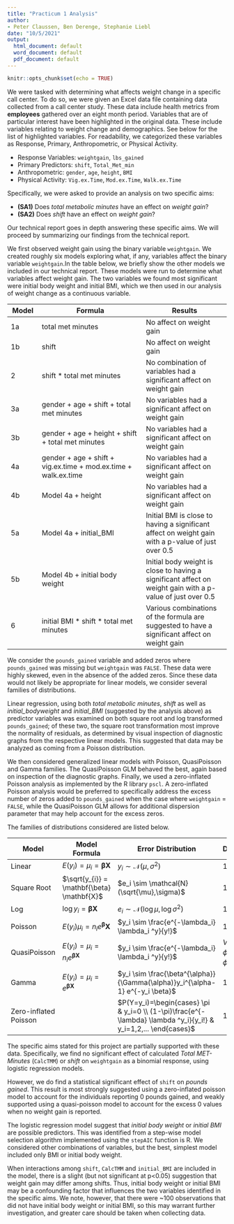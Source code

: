 ---
title: "Practicum 1 Analysis"
author:
- Peter Claussen, Ben Derenge, Stephanie Liebl
date: "10/5/2021"
output:
  html_document: default
  word_document: default
  pdf_document: default
---

```{r setup, include=FALSE}
knitr::opts_chunk$set(echo = TRUE)
```

We were tasked with determining what affects weight change in a specific call center. To do so, we were given an Excel data file containing data collected from a call center study. These data include health metrics from **employees** gathered over an eight month period. Variables that are of particular interest have been highlighted in the original data. These include variables relating to weight change and demographics. See below for the list of highlighted variables. For readability, we categorized these variables as Response, Primary, Anthropometric, or Physical Activity.

- Response Variables: `weightgain`, `lbs_gained`
- Primary Predictors: `shift`, `Total_Met_min`
- Anthropometric: `gender`, `age`, `height`, `BMI`
- Physical Activity: `Vig.ex.Time`, `Mod.ex.Time`, `Walk.ex.Time`


Specifically, we were asked to provide an analysis on two specific aims:

- **(SA1)** Does *total metabolic minutes* have an effect on *weight gain*?
- **(SA2)** Does *shift* have an effect on *weight gain*? 

Our technical report goes in depth answering these specific aims. We will proceed by summarizing our findings from the technical report.

We first observed weight gain using the binary variable `weightgain`. We created roughly six models exploring what, if any, variables affect the binary variable `weightgain`.In the table below, we briefly show the other models we included in our technical report. These models were run to determine what variables affect weight gain. The two variables we found most significant were initial body weight and initial BMI, which we then used in our analysis of weight change as a continuous variable.


 Model| Formula            | Results
------|--------------------|----------------
 1a | total met minutes | No affect on weight gain
 1b | shift | No affect on weight gain
 2  | shift * total met minutes| No combination of variables had a significant affect on weight gain       
 3a | gender + age + shift + total met minutes | No variables had a significant affect on weight gain          
 3b | gender + age + height + shift + total met minutes | No variables had a significant affect on weight gain        
 4a | gender + age + shift + vig.ex.time + mod.ex.time + walk.ex.time  |  No variables had a significant affect on weight gain     
 4b | Model 4a + height |  No variables had a significant affect on weight gain
 5a | Model 4a + initial_BMI | Initial BMI is close to having a significant affect on weight gain with a p-value of just over 0.5
 5b | Model 4b + initial body weight | Initial body weight is close to having a significant affect on weight gain with a p-value of just over 0.5
 6  | initial BMI * shift * total met minutes |  Various combinations of the formula are suggested to have a significant affect on weight gain



We consider the `pounds_gained` variable and added zeros where `pounds_gained` was missing but `weightgain` was `FALSE`. These data were highly skewed, even in the absence of the added zeros. Since these data would not likely be appropriate for linear models, we consider several families of distributions. 

Linear regression, using both *total metabolic minutes*, *shift* as well as *initial_bodyweight* and *initial_BMI* (suggested by the analysis above) as predictor variables was examined on both square root and log transformed `pounds_gained`; of these two, the square root transformation most improve the normality of residuals, as determined by visual inspection of diagnostic graphs from the respective linear models. This suggested that data may be analyzed as coming from a  Poisson  distribution.

We then considered generalized linear models with Poisson, QuasiPoisson and Gamma families. The QuasiPoisson GLM behaved the best, again based on inspection of the diagnostic graphs. Finally, we used a zero-inflated Poisson analysis as implemented by the R library `pscl`. A zero-inflated Poisson analysis would be preferred to specifically address the excess number of zeros added to `pounds_gained` when the case where `weightgain` = `FALSE`, while the QuasiPoisson GLM allows for additional dispersion parameter that may help account for the excess zeros.

The families of distributions considered are listed below.


Model        | Model Formula                                  | Error Distribution | Dispersion
-------------|------------------------------------------------|--------------------|----------------
Linear       | $E(y_i) = \mu_{i} = \mathbf{\beta} \mathbf{X}$     | $y_i \sim \mathcal{N}(\mu,\sigma^2)$ | 1
Square Root  | $\sqrt{y_{i}} = \mathbf{\beta} \mathbf{X}$ | $e_i \sim \mathcal{N}(\sqrt{\mu},\sigma)$ | 1
Log          | $\log{y_{i}} = \mathbf{\beta} \mathbf{X}$ | $e_i \sim \mathcal{N}(\log{\mu},\log{\sigma^2})$ | 1
Poisson      | $E(y_i) \mu_{i} = n_i e^\mathbf{\beta} \mathbf{X}$ | $y_i \sim \frac{e^{-\lambda_i} \lambda_i ^y}{y!}$ | 1
QuasiPoisson      | $E(y_i) = \mu_{i} = n_i e^{\mathbf{\beta} \mathbf{X}}$ | $y_i \sim \frac{e^{-\lambda_i} \lambda_i ^y}{y!}$ | $Var(y_i) = \phi E(y_i)=\phi \lambda$
Gamma        | $E(y_i) = \mu_{i} =  e^{\mathbf{\beta} \mathbf{X}}$ | $y_i \sim \frac{\beta^{\alpha}} {\Gamma(\alpha)}y_i^{\alpha-1} e^{-y_i \beta}$ | 1
Zero-inflated Poisson |  | $P(Y=y_i)=\begin{cases} \pi & y_i=0 \\ (1-\pi)\frac{e^{-\lambda} \lambda ^y_i}{y_i!} & y_i=1,2,... \end{cases}$ | 1


The specific aims stated for this project are partially supported with these data. Specifically, we find no significant effect of calculated *Total MET-Minutes* (`CalcTMM`) or *shift* on `weightgain` as a binomial response, using logistic regression models. 

However, we do find a statistical significant effect of `shift` on *pounds gained*. This result is most strongly suggested using a zero-inflated poisson model to account for the individuals reporting 0 pounds gained, and weakly supported using a quasi-poisson model to account for the excess 0 values when no weight gain is reported.

The logistic regression model suggest that *initial body weight* or *initial BMI* are possible predictors. This was identified from a step-wise model selection algorithm implemented using the `stepAIC` function is R. We considered other combinations of variables, but the best, simplest model included only BMI or initial body weight.

When interactions among `shift`, `CalcTMM` and `initial_BMI` are included in the model, there is a slight (but not significant at p<0.05) suggestion that weight gain may differ among shifts. Thus, initial body weight or initial BMI may be a confounding factor that influences the two variables identified in the specific aims. We note, however, that there were ~100 observations that did not have initial body weight or initial BMI, so this may warrant further investigation, and greater care should be taken when collecting data.










<!-- ```{r, echo=FALSE, include=FALSE} -->
<!-- metrics.dat <- read.csv('Practicum 1 Data.csv',header=TRUE) -->
<!-- metrics.dat <- metrics.dat[!is.na(metrics.dat$Snumber),] -->
<!-- ``` -->

<!-- ```{r, echo=FALSE, include=FALSE} -->
<!-- library(sjPlot) -->
<!-- metrics.dat$CalcTMM <- with(metrics.dat, 8*Vig.ex.Time + 4*Mod.ex.time + 3.3*Walk.ex.Time) -->

<!-- #metrics.dat$shift[metrics.dat$shift==''] <- 'missing' -->
<!-- #shift.levels <- c(paste(c(7:11),'am',sep=''),paste(c(12,1:2),'pm',sep=''),'other','missing') -->

<!-- metrics.dat$shift[metrics.dat$shift==''] <- 'other' -->
<!-- shift.levels <- c(paste(c(7:11),'am',sep=''),paste(c(12,1:2),'pm',sep=''),'other') -->
<!-- metrics.dat$shift <- factor(metrics.dat$shift,shift.levels) -->
<!-- (summary(metrics.dat$shift)) -->
<!-- ``` -->

<!-- ```{r, include=FALSE, echo=FALSE} -->
<!-- metrics.dat$MissingLbs <- is.na(metrics.dat$pounds_gained) -->
<!-- table(metrics.dat$MissingLbs,metrics.dat$weightgain) -->
<!-- ``` -->



<!-- ```{r, echo=FALSE, include=FALSE} -->
<!-- gained.dat <- metrics.dat[metrics.dat$weightgain %in% c('Yes','No'),] -->
<!-- gained.dat$WG <- FALSE -->
<!-- gained.dat$WG[gained.dat$weightgain=='Yes'] <- TRUE -->
<!-- gained.dat$pounds_gained[!gained.dat$WG] <- 0 -->
<!-- dim(gained.dat) -->
<!-- ``` -->

<!-- ```{r, include=FALSE, echo=FALSE} -->
<!-- gained.dat$MissingLbs <- is.na(gained.dat$pounds_gained) -->
<!-- table(gained.dat$MissingLbs,gained.dat$weightgain) -->
<!-- ``` -->

<!-- ```{r, echo=FALSE, include=FALSE} -->
<!-- gained.dat <- gained.dat[!is.na(gained.dat$CalcTMM),] -->
<!-- dim(gained.dat) -->

<!-- #gained.dat <- gained.dat[!gained.dat$MissingLbs,] -->
<!-- dim(gained.dat) -->
<!-- ``` -->

<!-- ```{r, echo=FALSE, include=FALSE} -->
<!-- par(mfrow=c(1,2)) -->
<!-- boxplot(pounds_gained ~ WG,data=gained.dat,horizontal = TRUE, height=2.5) -->
<!-- plot(WG~CalcTMM,data=gained.dat) -->
<!-- ``` -->

<!-- ```{r, echo=FALSE, include=FALSE} -->
<!-- SA1.model1 <- glm(WG ~ CalcTMM, data=gained.dat,family = binomial) -->
<!-- tab_model(SA1.model1) -->
<!-- ``` -->

<!-- ```{r, echo=FALSE, include=FALSE} -->
<!-- par(mfrow=c(2,2)) -->
<!-- plot(SA1.model1) -->
<!-- ``` -->

<!-- ```{r, warning=FALSE, echo=FALSE, include=FALSE} -->
<!-- SA2.model1 <- glm(WG ~ shift, data=gained.dat,family = binomial) -->
<!-- tab_model(SA2.model1) -->
<!-- ``` -->

<!-- ```{r, echo=FALSE, include=FALSE} -->
<!-- par(mfrow=c(2,2)) -->
<!-- plot(SA2.model1) -->
<!-- ``` -->


<!-- ```{r, echo=FALSE, include=FALSE, warning=FALSE} -->
<!-- SA12.model2 <- glm(WG ~ shift*CalcTMM, data=gained.dat,family = binomial) -->
<!-- tab_model(SA12.model2) -->
<!-- ``` -->

<!-- ```{r, echo=FALSE, include=FALSE} -->
<!-- plot(metrics.dat$shift,metrics.dat$CalcTMM, xlab='shift', ylab='CalcTMM', height=2.5) -->
<!-- ``` -->


<!-- ```{r, echo=FALSE, include=FALSE} -->
<!-- subset3a.dat <- gained.dat[which(complete.cases(gained.dat[, c("gender", "Age", "shift", "CalcTMM")])),] -->
<!-- subset3b.dat <- gained.dat[which(complete.cases(gained.dat[, c("gender", "Age", "height","shift", "CalcTMM")])),] -->

<!-- SA12.model3a <- glm(WG ~ gender + Age + shift + CalcTMM, data=subset3a.dat,family = binomial) -->
<!-- SA12.model3b <- glm(WG ~ gender + Age + height +shift + CalcTMM, data=subset3b.dat,family = binomial) -->

<!-- tab_model(SA12.model3a, SA12.model3b) -->
<!-- ``` -->


<!-- ```{r, echo=FALSE, include=FALSE} -->
<!-- subset4a.dat <- gained.dat[which(complete.cases(gained.dat[, c("gender", "Age", "shift", "Vig.ex.Time", "Mod.ex.time", "Walk.ex.Time")])),] -->
<!-- subset4b.dat <- gained.dat[which(complete.cases(gained.dat[, c("gender", "Age", "height", "shift", "Vig.ex.Time", "Mod.ex.time", "Walk.ex.Time")])),] -->

<!-- SA12.model4a <- glm(WG ~ gender + Age + shift + Vig.ex.Time  + Mod.ex.time + Walk.ex.Time, data=subset4a.dat, family = binomial) -->
<!-- SA12.model4b <- glm(WG ~ gender + Age + height + shift + Vig.ex.Time  + Mod.ex.time + Walk.ex.Time, data=subset4b.dat, family = binomial) -->

<!-- tab_model(SA12.model4a, SA12.model4b) -->
<!-- ``` -->

<!-- ```{r, echo=FALSE, include=FALSE} -->
<!-- gained.dat['initial_bweight'] <- gained.dat$bweight - gained.dat$pounds_gained -->
<!-- gained.dat['initial_BMI'] <- (gained.dat$initial_bweight / (gained.dat$height)^2)*703 -->
<!-- ``` -->

<!-- ```{r, warning=FALSE, echo=FALSE, include=FALSE} -->
<!-- subset5a.dat <- gained.dat[which(complete.cases(gained.dat[, c("gender", "Age", "shift", "Vig.ex.Time", "Mod.ex.time", "Walk.ex.Time", "initial_BMI")])),] -->
<!-- subset5b.dat <- gained.dat[which(complete.cases(gained.dat[, c("gender", "Age", "height", "shift", "Vig.ex.Time", "Mod.ex.time", "Walk.ex.Time", "initial_bweight")])),] -->

<!-- SA12.model5a <- glm(WG ~ gender + Age + shift + Vig.ex.Time  + Mod.ex.time + Walk.ex.Time + initial_BMI, data=subset5a.dat, family = binomial) -->
<!-- SA12.model5b <- glm(WG ~ gender + Age + height + shift + Vig.ex.Time  + Mod.ex.time + Walk.ex.Time +initial_bweight, data=subset5b.dat, family = binomial) -->

<!-- tab_model(SA12.model5a, SA12.model5b) -->
<!-- ``` -->


<!-- ```{r, include=FALSE,echo=FALSE} -->
<!-- library(MASS) -->
<!-- ``` -->

<!-- ```{r,echo=TRUE,include=FALSE,warning=FALSE} -->
<!-- best.modela <- stepAIC(SA12.model5a, direction = "both") -->
<!-- best.modelb <- stepAIC(SA12.model5b, direction = "both") -->
<!-- ``` -->

<!-- ```{r, warning=FALSE, include=FALSE} -->
<!-- tab_model(best.modela, best.modelb) -->
<!-- AIC(best.modela,best.modelb) -->
<!-- ``` -->


<!-- ```{r, echo=FALSE, warning=FALSE, include=FALSE} -->
<!-- subset6a.dat <- gained.dat[which(complete.cases(gained.dat[, c("initial_BMI", "shift", "CalcTMM")])),] -->
<!-- subset6b.dat <- gained.dat[which(complete.cases(gained.dat[,c("initial_bweight", "shift", "CalcTMM")])),] -->

<!-- subset6a.model <- glm(WG~ initial_BMI*shift*CalcTMM, data=subset6a.dat, family =binomial) -->
<!-- subset6b.model <- glm(WG~ initial_bweight*shift*CalcTMM, data=subset6b.dat, family=binomial) -->

<!-- stepAIC(subset6a.model, subset6b.model, direction="both") -->
<!-- ``` -->


<!-- ```{r,echo=FALSE, include=FALSE} -->
<!-- sum(is.na(gained.dat$pounds_gained)) -->
<!-- gained.dat <- gained.dat[!is.na(gained.dat$pounds_gained),] -->
<!-- ``` -->

<!-- ```{r,echo=FALSE, include=FALSE} -->
<!-- par(mfrow=c(1,2)) -->

<!-- hist(gained.dat$pounds_gained, freq = FALSE,breaks=10, main='Distribution of Pounds Gained') -->
<!-- nonzero.dat <- gained.dat[gained.dat$pounds_gained>0,] -->
<!-- hist(nonzero.dat$pounds_gained, freq = FALSE,breaks=10, main='Distribution of Positive Pounds Gained') -->
<!-- ``` -->

<!-- ```{r, echo=FALSE, include=FALSE} -->
<!-- SA1.model1.lm <- lm(pounds_gained ~ CalcTMM, data=nonzero.dat) -->
<!-- par(mfrow=c(2,2)) -->
<!-- plot(SA1.model1.lm) -->
<!-- ``` -->

<!-- ```{r,eval=FALSE,echo=FALSE, include=FALSE} -->
<!-- #equivalent model, just using glm instead of lm -->
<!-- SA1.model1.gauss <- glm(pounds_gained ~ CalcTMM, data=gained.dat,family = gaussian) -->
<!-- SA1b.model1.gauss <- glm(pounds_gained ~ CalcTMM, data=nonzero.dat,family = gaussian) -->
<!-- #summary(SA1.model1.gauss) -->
<!-- par(mfrow=c(2,2)) -->
<!-- plot(SA1.model1.gauss) -->
<!-- ``` -->

<!-- ```{r, echo=FALSE, include=FALSE} -->
<!-- par(mfrow=c(2,2)) -->
<!-- SA1.model1.root <- lm(sqrt(pounds_gained) ~ CalcTMM, data=gained.dat) -->
<!-- plot(SA1.model1.root) -->
<!-- ``` -->


<!-- ```{r, include=FALSE, echo=FALSE} -->
<!-- SA1b.model1.loggauss <- glm(pounds_gained ~ CalcTMM, data=nonzero.dat,family = gaussian(link="log")) -->
<!-- par(mfrow=c(2,2)) -->
<!-- plot(SA1b.model1.loggauss) -->
<!-- ``` -->

<!-- ```{r, include=FALSE, echo=FALSE} -->
<!-- gained.dat$LBS <- round(gained.dat$pounds_gained) -->
<!-- nonzero.dat$LBS <- round(nonzero.dat$pounds_gained) -->
<!-- ``` -->

<!-- ```{r, echo=FALSE, include=FALSE} -->
<!-- SA1.model1.poisson <- glm(LBS ~ CalcTMM, data=gained.dat,family = poisson) -->
<!-- par(mfrow=c(2,2)) -->
<!-- plot(SA1.model1.poisson) -->
<!-- ``` -->


<!-- ```{r, echo=FALSE, include=FALSE} -->
<!-- SA1.model1.quasi <- glm(pounds_gained ~ CalcTMM, data=gained.dat,family = quasipoisson) -->
<!-- par(mfrow=c(2,2)) -->
<!-- plot(SA1.model1.quasi) -->
<!-- ``` -->

<!-- ```{r, echo=FALSE, include=FALSE} -->
<!-- SA1b.model1.Gamma <- glm(pounds_gained ~ CalcTMM, data=nonzero.dat,family = Gamma) -->
<!-- par(mfrow=c(2,2)) -->
<!-- plot(SA1b.model1.Gamma) -->
<!-- ``` -->

<!-- ```{r, include=FALSE, echo=FALSE} -->
<!-- library(pscl) -->
<!-- ``` -->

<!-- ```{r, warning=FALSE, echo=FALSE, include=FALSE} -->
<!-- SA1.model1.zero <- zeroinfl(LBS ~ CalcTMM, data = gained.dat) -->
<!-- tab_model(SA1.model1.zero) -->
<!-- ``` -->


<!-- ```{r, echo=FALSE, include=FALSE} -->
<!-- SA2.model1.lm <- lm(pounds_gained ~ shift, data=nonzero.dat) -->
<!-- par(mfrow=c(2,2)) -->
<!-- plot(SA2.model1.lm) -->
<!-- ``` -->

<!-- ```{r, echo=FALSE, include=FALSE} -->
<!-- SA2.model1.root <- lm(sqrt(pounds_gained) ~ shift, data=gained.dat) -->
<!-- par(mfrow=c(2,2)) -->
<!-- plot(SA2.model1.root) -->
<!-- ``` -->

<!-- ```{r, echo=FALSE, include=FALSE} -->
<!-- SA2b.model1.loggauss <- glm(pounds_gained ~ shift, data=nonzero.dat,family = gaussian(link="log")) -->
<!-- par(mfrow=c(2,2)) -->
<!-- plot(SA2b.model1.loggauss) -->
<!-- ``` -->

<!-- ```{r, echo=FALSE, include=FALSE} -->
<!-- SA2.model1.poisson <- glm(LBS ~ shift, data=gained.dat,family = poisson) -->
<!-- par(mfrow=c(2,2)) -->
<!-- plot(SA2.model1.poisson) -->
<!-- #tab_model(SA2.model1.poisson) -->
<!-- ``` -->

<!-- ```{r, echo=FALSE, include=FALSE} -->
<!-- SA2.model1.quasi <- glm(pounds_gained ~ shift, data=gained.dat,family = quasipoisson) -->
<!-- par(mfrow=c(2,2)) -->
<!-- plot(SA2.model1.quasi) -->
<!-- #tab_model(SA2.model1.quasi) -->
<!-- ``` -->

<!-- ```{r, echo=FALSE, include=FALSE} -->
<!-- SA2b.model1.Gamma <- glm(pounds_gained ~ shift, data=nonzero.dat,family = Gamma) -->
<!-- par(mfrow=c(2,2)) -->
<!-- plot(SA2b.model1.Gamma) -->
<!-- ``` -->

<!-- ```{r, echo=FALSE, include=FALSE} -->
<!-- SA2.model1.zero <- zeroinfl(LBS ~ shift, data = gained.dat) -->
<!-- tab_model(SA2.model1.zero) -->
<!-- ``` -->


<!-- ```{r, include=FALSE} -->
<!-- SA12.best.poisson <- glm(LBS ~ initial_bweight, data=gained.dat,family = poisson) -->
<!-- par(mfrow=c(2,2)) -->
<!-- plot(SA12.best.poisson) -->

<!-- SA12.best.quasi <- glm(pounds_gained ~ initial_bweight, data=gained.dat,family = quasipoisson) -->
<!-- par(mfrow=c(2,2)) -->
<!-- plot(SA12.best.quasi) -->
<!-- ``` -->

<!-- ```{r, include=FALSE} -->
<!-- SA12.best.zero <- zeroinfl(LBS ~ initial_bweight, data = gained.dat) -->
<!-- tab_model(SA12.best.poisson, SA12.best.quasi, SA12.best.zero) -->
<!-- ``` -->







<!-- ```{r,eval=FALSE,echo=FALSE,include=FALSE} -->
<!-- # models developed during data exploration -->
<!-- SA12.model4.quasi <- glm(pounds_gained ~ gender + Age + height + shift + Vig.ex.Time  + Mod.ex.time + Walk.ex.Time, data=gained.dat,family = quasipoisson) -->
<!-- SA12b.model4.quasi <- glm(pounds_gained ~ gender + Age + height + shift + Vig.ex.Time  + Mod.ex.time + Walk.ex.Time, data=nonzero.dat,family = quasipoisson) -->
<!-- #summary(SA12.model4.quasi) -->
<!-- #summary(SA12b.model4.quasi) -->
<!-- tab_model(SA12.model4.quasi, SA12b.model4.quasi) -->
<!-- par(mfrow=c(2,2)) -->
<!-- plot(SA12.model4.quasi) -->
<!-- ``` -->

<!-- ```{r,eval=FALSE,echo=FALSE,include=FALSE} -->
<!-- par(mfrow=c(2,2)) -->
<!-- plot(SA12b.model4.quasi) -->
<!-- ``` -->


<!-- ```{r,eval=FALSE,echo=FALSE,include=FALSE} -->
<!-- # models developed during data exploration -->
<!-- zero.model4 <- zeroinfl(LBS ~ gender + Age + height + shift + Vig.ex.Time + Mod.ex.time + Walk.ex.Time + initial_BMI, data = gained.dat) -->
<!-- #summary(zero.model4) -->
<!-- tab_model(zero.model4) -->
<!-- ``` -->
